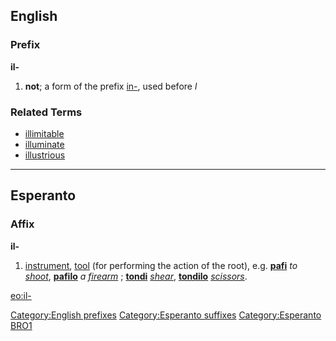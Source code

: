 ==English==

===Prefix===
'''il-'''

# '''not'''; a form of the prefix [[in-]], used before ''l''

===Related Terms===
*[[illimitable]]
*[[illuminate]]
*[[illustrious]]

[[Category:English prefixes]]

----
==Esperanto==
===Affix===
'''il-'''
# [[instrument]], [[tool]] (for performing the action of the root), e.g. '''[[pafi]]''' ''to [[shoot]]'', '''[[pafilo]]''' ''a [[firearm]]'' ; '''[[tondi]]''' ''[[shear]]'', '''[[tondilo]]''' ''[[scissors]]''.

[[Category:Esperanto suffixes]]
{{Universala Vortaro}}
[[Category:Esperanto BRO1]]

[[eo:il-]]